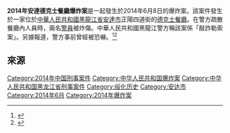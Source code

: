 {{UTC+8}}
{{Infobox civilian attack
|title=2014年安達德克士餐廳爆炸案
|image=
|caption=
|map=
|map_caption=
|location={{PRC}}[[黑龍江省|黑龍江省]][[安達市|安達市]]正陽四道街的[[德克士|德克士餐廳]]
|coordinates=
|date=2014年6月8日
|time=
|timezone=[[UTC+8|UTC+8]]
|target=餐廳
|motive=
|type=爆炸
|weapontitle=
|weapons=
|fatalities =
|injuries =2名警察
|victim=
|perp= 
|susperp=
|numpar
|dfen=
}}'''2014年安達德克士餐廳爆炸案'''是一起發生於2014年6月8日的爆炸案。該案件發生於一家位於[[中華人民共和國|中華人民共和國]][[黑龍江省|黑龍江省]][[安達市|安達市]]正陽四道街的[[德克士|德克士餐廳]]。在警方疏散餐廳內人員時，兩名[[警員|警員]]被炸傷。中華人民共和國黑龍江警方稱該案係「敲詐勒索案」。另據報道，警方事前曾經被恐嚇。<ref>{{Cite web|url=http://www.bbc.co.uk/zhongwen/trad/china/2014/06/140609_china_heilongjiang_blast.shtml|title=黑龍江警方：安達德克士爆炸案涉勒索|publisher=BBC|accessdate=2014-06-09|archive-date=2019-09-12|archive-url=https://web.archive.org/web/20190912025129/https://www.bbc.com/zhongwen/trad/china/2014/06/140609_china_heilongjiang_blast.shtml|dead-url=no}}</ref><ref>{{Cite web|url=http://www.bbc.co.uk/zhongwen/trad/china/2014/06/140608_china_heilongjiang_blast.shtml|title=德克士：黑龍江安達分店爆炸前曾接恐嚇|publisher=BBC|accessdate=2014-06-09|archive-date=2014-06-09|archive-url=https://web.archive.org/web/20140609163026/http://www.bbc.co.uk/zhongwen/trad/china/2014/06/140608_china_heilongjiang_blast.shtml|dead-url=no}}</ref>

==來源==
{{reflist|2}}

[[Category:2014年中国刑事案件|Category:2014年中国刑事案件]]
[[Category:中华人民共和国爆炸案|Category:中华人民共和国爆炸案]]
[[Category:中华人民共和国黑龙江省刑事案件|Category:中华人民共和国黑龙江省刑事案件]]
[[Category:绥化历史|Category:绥化历史]]
[[Category:安达市|Category:安达市]]
[[Category:2014年6月|Category:2014年6月]]
[[Category:2014年爆炸案|Category:2014年爆炸案]]